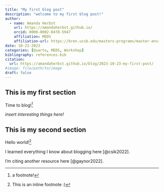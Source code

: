 ```yaml
---
title: "My first blog post"
description: "welcome to my first blog post!"
author: 
  - name: Amanda Herbst
    url: https://amandaherbst.github.io/
    orcid: 0000-0002-0478-5947
    affiliation: MEDS
    affiliation-url: https://bren.ucsb.edu/masters-programs/master-environmental-data-science/academics-meds
date: 10-23-2023
categories: [Quarto, MEDS, Workshop]
bibliography: references.bib
citation:
  url: https://amandaherbst.github.io/blog/2023-10-23-my-first-post/
#image: file/path/to/image
draft: false
---
```


## This is my first section

Time to blog![^1]

[^1]: a footnote!

*insert interesting things here!*

## This is my second section

Hello world![^2]

[^2]: This is an inline footnote :)

I learned everything I know about blogging here [@csik2022].

I'm citing another resource here [@gaynor2022].
